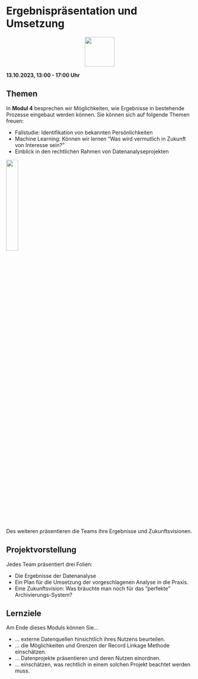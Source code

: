 # Ergebnispräsentation und Umsetzung

<p align="center">
<img src="icons/data-analytics.png" width="80" height="80" class="center">
</p> 

**13.10.2023, 13:00 - 17:00 Uhr**

## Themen
In **Modul 4** besprechen wir Möglichkeiten, wie Ergebnisse in bestehende Prozesse eingebaut werden können. 
Sie können sich auf folgende Themen freuen:

* Fallstudie: Identifikation von bekannten Persönlichkeiten
* Machine Learning: Können wir lernen “Was wird vermutlich in Zukunft von Interesse sein?”
* Einblick in den rechtlichen Rahmen von Datenanalyseprojekten
 
![](icons/Projekt-Vorstellung.jpg){fig-align="center" width=25%}
 
Des weiteren präsentieren die Teams ihre Ergebnisse und Zukunftsvisionen.
 
::: {.callout-note }
## Projektvorstellung

Jedes Team präsentiert drei Folien:

- Die Ergebnisse der Datenanalyse
- Ein Plan für die Umsetzung der vorgeschlagenen Analyse in die Praxis.
- Eine Zukunftsvision: Was bräuchte man noch für das "perfekte" Archivierungs-System?
:::


<!--
::: captioned-image-container
![Beispiel von Enamorado et al. (2019) zum Informationsgehalt von Tippfehlern](icons/typo_ml.png){width=100% fig-alt="Beispiel von Enamorado et al. (2019) zum Informationsgehalt von Tippfehlern"}
:::
-->

::: {.callout-tip }
## Lernziele 
Am Ende dieses Moduls können Sie...

* ... externe Datenquellen hinsichtlich ihres Nutzens beurteilen.
* ... die Möglichkeiten und Grenzen der Record Linkage Methode einschätzen.
* ... Datenprojekte präsentieren und deren Nutzen einordnen.
* ... einschätzen, was rechtlich in einem solchen Projekt beachtet werden muss.
:::


<!--
## Material
* [Slides](https://docs.google.com/presentation/d/1TXdbiWfWiOUV-La5DBq6hskf_yLRGaZnjliae1-R0q0/edit?usp=drive_link)
-->